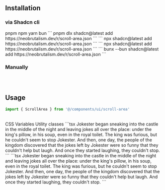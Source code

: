 ## Installation

### via Shadcn cli

<Tabs defaultValue="pnpm" className="w-full">
  <TabsList className="grid w-full grid-cols-4">
    <TabsTrigger value="pnpm">pnpm</TabsTrigger>
    <TabsTrigger value="npm">npm</TabsTrigger>
    <TabsTrigger value="yarn">yarn</TabsTrigger>
    <TabsTrigger value="bun">bun</TabsTrigger>
  </TabsList>
  <TabsContent value="pnpm">
  ```
  pnpm dlx shadcn@latest add https://neobrutalism.dev/r/scroll-area.json
  ```
  </TabsContent>
  <TabsContent value="npm">
  ```
  npx shadcn@latest add https://neobrutalism.dev/r/scroll-area.json
  ```
  </TabsContent>
  <TabsContent value="yarn">
  ```
  npx shadcn@latest add https://neobrutalism.dev/r/scroll-area.json
  ```
  </TabsContent>
  <TabsContent value="bun">
  ```
  bunx --bun shadcn@latest add https://neobrutalism.dev/r/scroll-area.json
  ```
  </TabsContent>
</Tabs>

<br />

### Manually

```tsx file=<rootDir>/src/components/ui/scroll-area.tsx title="components/ui/scroll-area.tsx"
```

<br />

## Usage

```ts
import { ScrollArea } from '@/components/ui/scroll-area'
```

<br />

<Tabs defaultValue="css-vars" className="w-full">
  <TabsList className="grid w-full grid-cols-2">
    <TabsTrigger value="css-vars">CSS Variables</TabsTrigger>
    <TabsTrigger value="util">Utility classes</TabsTrigger>
  </TabsList>
  <TabsContent value="css-vars">
    ```tsx
    <ScrollArea className="rounded-base h-[200px] w-[350px] text-mtext border-2 border-border bg-main p-4 shadow-shadow">
      Jokester began sneaking into the castle in the middle of the night and
      leaving jokes all over the place: under the king&apos;s pillow, in his
      soup, even in the royal toilet. The king was furious, but he couldn&apos;t
      seem to stop Jokester. And then, one day, the people of the kingdom
      discovered that the jokes left by Jokester were so funny that they
      couldn&apos;t help but laugh. And once they started laughing, they
      couldn&apos;t stop.
    </ScrollArea>
    ```
  </TabsContent>
  <TabsContent value="util">
    ```tsx
    <ScrollArea className="rounded-base h-[200px] w-[350px] text-text border-2 border-border dark:border-darkBorder bg-main p-4 shadow-light dark:shadow-dark">
      Jokester began sneaking into the castle in the middle of the night and leaving
      jokes all over the place: under the king&apos;s pillow, in his soup, even in
      the royal toilet. The king was furious, but he couldn&apos;t seem to stop
      Jokester. And then, one day, the people of the kingdom discovered that the
      jokes left by Jokester were so funny that they couldn&apos;t help but laugh.
      And once they started laughing, they couldn&apos;t stop.
    </ScrollArea>
    ```
  </TabsContent>
</Tabs>

